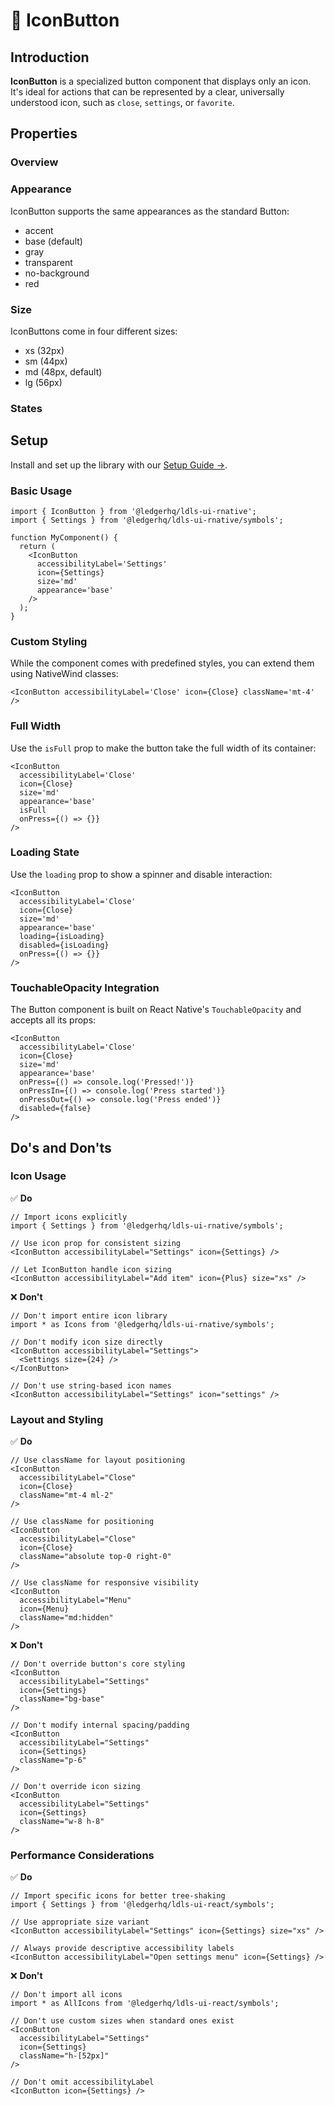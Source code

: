 
<Meta title='Action/IconButton' of={IconButtonStories} />

# 🔘 IconButton

<CustomTabs>
  <Tab label="Overview">

## Introduction

**IconButton** is a specialized button component that displays only an icon. It's ideal for actions that can be represented by a clear, universally understood icon, such as `close`, `settings`, or `favorite`.

## Properties

### Overview

<Canvas of={IconButtonStories.Base} />
<Controls of={IconButtonStories.Base} />

### Appearance

IconButton supports the same appearances as the standard Button:

- accent
- base (default)
- gray
- transparent
- no-background
- red

<Canvas of={IconButtonStories.AppearanceShowcase} />

### Size

IconButtons come in four different sizes:

- xs (32px)
- sm (44px)
- md (48px, default)
- lg (56px)

<Canvas of={IconButtonStories.SizesShowcase} />

### States

<Canvas of={IconButtonStories.StatesShowcase} />

  </Tab>
  <Tab label="Implementation">

## Setup

Install and set up the library with our [Setup Guide →](?path=/docs/getting-started-setup--docs).

### Basic Usage

```tsx
import { IconButton } from '@ledgerhq/ldls-ui-rnative';
import { Settings } from '@ledgerhq/ldls-ui-rnative/symbols';

function MyComponent() {
  return (
    <IconButton
      accessibilityLabel='Settings'
      icon={Settings}
      size='md'
      appearance='base'
    />
  );
}
```

### Custom Styling

While the component comes with predefined styles, you can extend them using NativeWind classes:

```tsx
<IconButton accessibilityLabel='Close' icon={Close} className='mt-4' />
```

### Full Width

Use the `isFull` prop to make the button take the full width of its container:

```tsx
<IconButton
  accessibilityLabel='Close'
  icon={Close}
  size='md'
  appearance='base'
  isFull
  onPress={() => {}}
/>
```

### Loading State

Use the `loading` prop to show a spinner and disable interaction:

```tsx
<IconButton
  accessibilityLabel='Close'
  icon={Close}
  size='md'
  appearance='base'
  loading={isLoading}
  disabled={isLoading}
  onPress={() => {}}
/>
```

### TouchableOpacity Integration

The Button component is built on React Native's `TouchableOpacity` and accepts all its props:

```tsx
<IconButton
  accessibilityLabel='Close'
  icon={Close}
  size='md'
  appearance='base'
  onPress={() => console.log('Pressed!')}
  onPressIn={() => console.log('Press started')}
  onPressOut={() => console.log('Press ended')}
  disabled={false}
/>
```

## Do's and Don'ts

### Icon Usage

✅ **Do**

```tsx
// Import icons explicitly
import { Settings } from '@ledgerhq/ldls-ui-rnative/symbols';

// Use icon prop for consistent sizing
<IconButton accessibilityLabel="Settings" icon={Settings} />

// Let IconButton handle icon sizing
<IconButton accessibilityLabel="Add item" icon={Plus} size="xs" />
```

❌ **Don't**

```tsx
// Don't import entire icon library
import * as Icons from '@ledgerhq/ldls-ui-rnative/symbols';

// Don't modify icon size directly
<IconButton accessibilityLabel="Settings">
  <Settings size={24} />
</IconButton>

// Don't use string-based icon names
<IconButton accessibilityLabel="Settings" icon="settings" />
```

### Layout and Styling

✅ **Do**

```tsx
// Use className for layout positioning
<IconButton
  accessibilityLabel="Close"
  icon={Close}
  className="mt-4 ml-2"
/>

// Use className for positioning
<IconButton
  accessibilityLabel="Close"
  icon={Close}
  className="absolute top-0 right-0"
/>

// Use className for responsive visibility
<IconButton
  accessibilityLabel="Menu"
  icon={Menu}
  className="md:hidden"
/>
```

❌ **Don't**

```tsx
// Don't override button's core styling
<IconButton
  accessibilityLabel="Settings"
  icon={Settings}
  className="bg-base"
/>

// Don't modify internal spacing/padding
<IconButton
  accessibilityLabel="Settings"
  icon={Settings}
  className="p-6"
/>

// Don't override icon sizing
<IconButton
  accessibilityLabel="Settings"
  icon={Settings}
  className="w-8 h-8"
/>
```

### Performance Considerations

✅ **Do**

```tsx
// Import specific icons for better tree-shaking
import { Settings } from '@ledgerhq/ldls-ui-react/symbols';

// Use appropriate size variant
<IconButton accessibilityLabel="Settings" icon={Settings} size="xs" />

// Always provide descriptive accessibility labels
<IconButton accessibilityLabel="Open settings menu" icon={Settings} />
```

❌ **Don't**

```tsx
// Don't import all icons
import * as AllIcons from '@ledgerhq/ldls-ui-react/symbols';

// Don't use custom sizes when standard ones exist
<IconButton
  accessibilityLabel="Settings"
  icon={Settings}
  className="h-[52px]"
/>

// Don't omit accessibilityLabel
<IconButton icon={Settings} />
```

  </Tab>
</CustomTabs>
